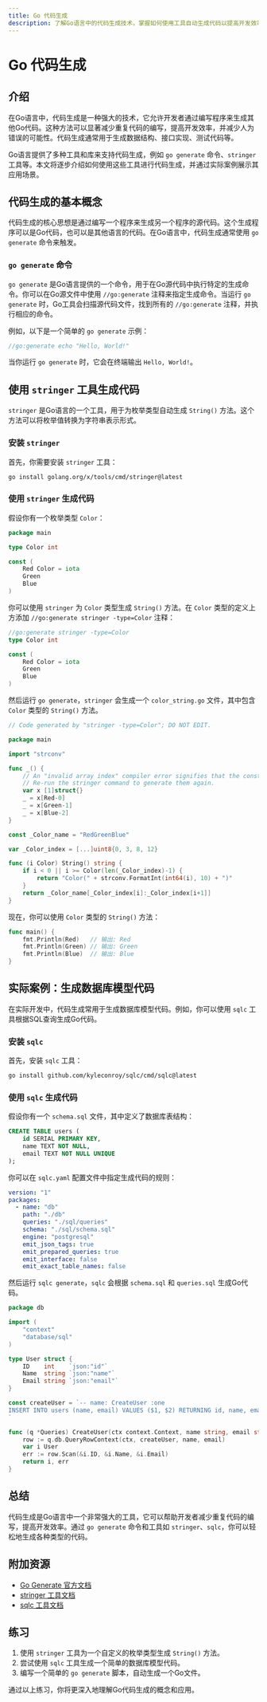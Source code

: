 ```yaml
---
title: Go 代码生成
description: 了解Go语言中的代码生成技术，掌握如何使用工具自动生成代码以提高开发效率。
---
```


# Go 代码生成

## 介绍

在Go语言中，代码生成是一种强大的技术，它允许开发者通过编写程序来生成其他Go代码。这种方法可以显著减少重复代码的编写，提高开发效率，并减少人为错误的可能性。代码生成通常用于生成数据结构、接口实现、测试代码等。

Go语言提供了多种工具和库来支持代码生成，例如 `go generate` 命令、`stringer` 工具等。本文将逐步介绍如何使用这些工具进行代码生成，并通过实际案例展示其应用场景。

## 代码生成的基本概念

代码生成的核心思想是通过编写一个程序来生成另一个程序的源代码。这个生成程序可以是Go代码，也可以是其他语言的代码。在Go语言中，代码生成通常使用 `go generate` 命令来触发。

### `go generate` 命令

`go generate` 是Go语言提供的一个命令，用于在Go源代码中执行特定的生成命令。你可以在Go源文件中使用 `//go:generate` 注释来指定生成命令。当运行 `go generate` 时，Go工具会扫描源代码文件，找到所有的 `//go:generate` 注释，并执行相应的命令。

例如，以下是一个简单的 `go generate` 示例：

```go
//go:generate echo "Hello, World!"
```

当你运行 `go generate` 时，它会在终端输出 `Hello, World!`。

## 使用 `stringer` 工具生成代码

`stringer` 是Go语言的一个工具，用于为枚举类型自动生成 `String()` 方法。这个方法可以将枚举值转换为字符串表示形式。

### 安装 `stringer`

首先，你需要安装 `stringer` 工具：

```bash
go install golang.org/x/tools/cmd/stringer@latest
```

### 使用 `stringer` 生成代码

假设你有一个枚举类型 `Color`：

```go
package main

type Color int

const (
    Red Color = iota
    Green
    Blue
)
```

你可以使用 `stringer` 为 `Color` 类型生成 `String()` 方法。在 `Color` 类型的定义上方添加 `//go:generate stringer -type=Color` 注释：

```go
//go:generate stringer -type=Color
type Color int

const (
    Red Color = iota
    Green
    Blue
)
```

然后运行 `go generate`，`stringer` 会生成一个 `color_string.go` 文件，其中包含 `Color` 类型的 `String()` 方法。

```go
// Code generated by "stringer -type=Color"; DO NOT EDIT.

package main

import "strconv"

func _() {
    // An "invalid array index" compiler error signifies that the constant values have changed.
    // Re-run the stringer command to generate them again.
    var x [1]struct{}
    _ = x[Red-0]
    _ = x[Green-1]
    _ = x[Blue-2]
}

const _Color_name = "RedGreenBlue"

var _Color_index = [...]uint8{0, 3, 8, 12}

func (i Color) String() string {
    if i < 0 || i >= Color(len(_Color_index)-1) {
        return "Color(" + strconv.FormatInt(int64(i), 10) + ")"
    }
    return _Color_name[_Color_index[i]:_Color_index[i+1]]
}
```

现在，你可以使用 `Color` 类型的 `String()` 方法：

```go
func main() {
    fmt.Println(Red)   // 输出: Red
    fmt.Println(Green) // 输出: Green
    fmt.Println(Blue)  // 输出: Blue
}
```

## 实际案例：生成数据库模型代码

在实际开发中，代码生成常用于生成数据库模型代码。例如，你可以使用 `sqlc` 工具根据SQL查询生成Go代码。

### 安装 `sqlc`

首先，安装 `sqlc` 工具：

```bash
go install github.com/kyleconroy/sqlc/cmd/sqlc@latest
```

### 使用 `sqlc` 生成代码

假设你有一个 `schema.sql` 文件，其中定义了数据库表结构：

```sql
CREATE TABLE users (
    id SERIAL PRIMARY KEY,
    name TEXT NOT NULL,
    email TEXT NOT NULL UNIQUE
);
```

你可以在 `sqlc.yaml` 配置文件中指定生成代码的规则：

```yaml
version: "1"
packages:
  - name: "db"
    path: "./db"
    queries: "./sql/queries"
    schema: "./sql/schema.sql"
    engine: "postgresql"
    emit_json_tags: true
    emit_prepared_queries: true
    emit_interface: false
    emit_exact_table_names: false
```

然后运行 `sqlc generate`，`sqlc` 会根据 `schema.sql` 和 `queries.sql` 生成Go代码。

```go
package db

import (
    "context"
    "database/sql"
)

type User struct {
    ID    int    `json:"id"`
    Name  string `json:"name"`
    Email string `json:"email"`
}

const createUser = `-- name: CreateUser :one
INSERT INTO users (name, email) VALUES ($1, $2) RETURNING id, name, email
`

func (q *Queries) CreateUser(ctx context.Context, name string, email string) (User, error) {
    row := q.db.QueryRowContext(ctx, createUser, name, email)
    var i User
    err := row.Scan(&i.ID, &i.Name, &i.Email)
    return i, err
}
```

## 总结

代码生成是Go语言中一个非常强大的工具，它可以帮助开发者减少重复代码的编写，提高开发效率。通过 `go generate` 命令和工具如 `stringer`、`sqlc`，你可以轻松地生成各种类型的代码。

## 附加资源

- [Go Generate 官方文档](https://golang.org/cmd/go/#hdr-Generate_Go_files_by_processing_source)
- [stringer 工具文档](https://pkg.go.dev/golang.org/x/tools/cmd/stringer)
- [sqlc 工具文档](https://docs.sqlc.dev/)

## 练习

1. 使用 `stringer` 工具为一个自定义的枚举类型生成 `String()` 方法。
2. 尝试使用 `sqlc` 工具生成一个简单的数据库模型代码。
3. 编写一个简单的 `go generate` 脚本，自动生成一个Go文件。

通过以上练习，你将更深入地理解Go代码生成的概念和应用。